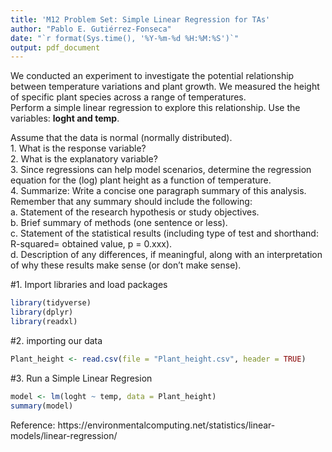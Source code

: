 ```yaml
---
title: 'M12 Problem Set: Simple Linear Regression for TAs'
author: "Pablo E. Gutiérrez-Fonseca"
date: "`r format(Sys.time(), '%Y-%m-%d %H:%M:%S')`"
output: pdf_document
---
```


We conducted an experiment to investigate the potential relationship between temperature variations and plant growth. We measured the height of specific plant species across a range of temperatures.  
Perform a simple linear regression to explore this relationship. Use the variables: **loght and temp**.  

Assume that the data is normal (normally distributed).  
1. What is the response variable?  
2. What is the explanatory variable?  
3. Since regressions can help model scenarios, determine the regression equation for the (log) plant height as a function of temperature.  
4. Summarize:  Write a concise one paragraph summary of this analysis. Remember that any summary should include the following:  
a. Statement of the research hypothesis or study objectives.  
b. Brief summary of methods (one sentence or less).  
c. Statement of the statistical results (including type of test and shorthand: R-squared= obtained value, p = 0.xxx).  
d. Description of any differences, if meaningful, along with an interpretation of why these results make sense (or don't make sense).  

#1. Import libraries and load packages
```r
library(tidyverse)
library(dplyr)
library(readxl)
```


#2. importing our data
```r
Plant_height <- read.csv(file = "Plant_height.csv", header = TRUE)
```


#3. Run a Simple Linear Regresion
```r
model <- lm(loght ~ temp, data = Plant_height)
summary(model)
```

Reference:
https://environmentalcomputing.net/statistics/linear-models/linear-regression/
